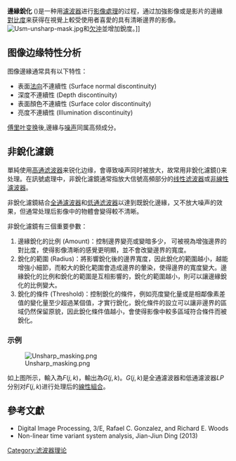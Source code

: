 {{专家}}
{{NoteTA
|1=zh-cn:噪声; zh-tw:雜訊;
}}
'''邊緣銳化''' ({{lang-en|Edge crispening}})是一种用[[濾波器|濾波器]]进行[[影像處理|影像處理]]的过程，通过加強影像或是影片的邊緣[[對比度|對比度]]来获得在視覺上較受使用者喜愛的具有清晰邊界的影像。
[[File:Usm-unsharp-mask.jpg|thumb]]和[[欠沖|欠沖]]並增加銳度。]]

== 图像边缘特性分析 ==

图像邊緣通常具有以下特性：

* 表面[[法向|法向]]不連續性 (Surface normal discontinuity)
* 深度不連續性 (Depth discontinuity)
* 表面顏色不連續性 (Surface color discontinuity)
* 亮度不連續性 (Illumination discontinuity)

[[傅里叶变换|傅里叶变换]]後,邊緣与[[噪声|噪声]]同属高频成分。

== 非銳化濾鏡 ==

單純使用[[高通滤波器|高通滤波器]]来锐化边缘，會導致噪声同时被放大，故常用非銳化濾鏡({{lang-en|Unsharp masking}})来处理。在訊號處理中，非銳化濾鏡通常指放大信號高頻部分的[[线性滤波器|线性滤波器]]或[[非線性濾波器|非線性濾波器]]。

非銳化濾鏡結合[[全通濾波器|全通濾波器]]和[[低通滤波器|低通滤波器]]以達到既銳化邊緣，又不放大噪声的效果，但通常处理后影像中的物體會變得較不清晰。

非銳化濾鏡有三個重要參數：

# 邊緣銳化的比例 (Amount)：控制邊界變亮或變暗多少， 可被視為增強邊界的對比度，使得影像清晰的感覺更明顯，並不會改變邊界的寬度。 
# 銳化的範圍 (Radius)：將影響銳化後的邊界寬度，因此銳化的範圍越小，越能增強小細節，而較大的銳化範圍會造成邊界的暈染，使得邊界的寬度變大。邊緣銳化的比例和銳化的範圍是互相影響的，銳化的範圍越小，則可以讓邊緣銳化的比例變大。
# 銳化的條件 (Threshold)：控制銳化的條件，例如亮度變化量或是相鄰像素差值的變化量至少超過某個值，才實行銳化，銳化條件的設立可以讓非邊界的區域仍然保留原貌，因此銳化條件值越小，會使得影像中較多區域符合條件而被銳化。

=== 示例 ===

[[File:Unsharp_masking.png|none]]

如上图所示，輸入為<math>F(j, k)</math>，輸出為<math>G(j ,k)</math>。<math>G(j ,k)</math>是全通濾波器和低通濾波器<math>LP</math>分别对<math>F(j, k)</math>进行处理后的[[線性組合|線性組合]]。

== 參考文獻 ==
*Digital Image Processing, 3/E, Rafael C. Gonzalez, and Richard E. Woods
*Non-linear time variant system analysis, Jian-Jiun Ding (2013)
[[Category:滤波器理论|Category:滤波器理论]]